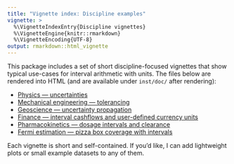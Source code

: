 ```yaml
---
title: "Vignette index: Discipline examples"
vignette: >
  %\VignetteIndexEntry{Discipline vignettes}
  %\VignetteEngine{knitr::rmarkdown}
  %\VignetteEncoding{UTF-8}
output: rmarkdown::html_vignette
---
```


This package includes a set of short discipline-focused vignettes that show typical use-cases for interval arithmetic with units. The files below are rendered into HTML (and are available under `inst/doc/` after rendering):

- [Physics — uncertainties](physics-uncertainties.html)
- [Mechanical engineering — tolerancing](mechanical-engineering-tolerancing.html)
- [Geoscience — uncertainty propagation](geoscience-uncertainty.html)
- [Finance — interval cashflows and user-defined currency units](finance-intervals.html)
- [Pharmacokinetics — dosage intervals and clearance](pharmacokinetics.html)
- [Fermi estimation — pizza box coverage with intervals](fermi-pizza.html)

Each vignette is short and self-contained. If you'd like, I can add lightweight plots or small example datasets to any of them.

